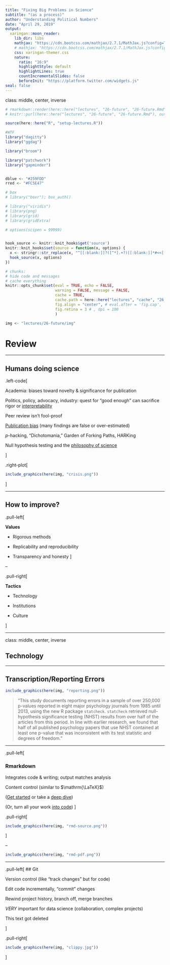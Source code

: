 ```yaml
---
title: "Fixing Big Problems in Science"
subtitle: "(as a process)"
author: "Understanding Political Numbers"
date: "April 29, 2019"
output:
  xaringan::moon_reader:
    lib_dir: libs
    mathjax: "https://cdn.bootcss.com/mathjax/2.7.1/MathJax.js?config=TeX-MML-AM_HTMLorMML"
    # mathjax: "https://cdn.bootcss.com/mathjax/2.7.1/MathJax.js?config=TeX-MML-AM_SVG"
    css: xaringan-themer.css
    nature:
      ratio: "16:9"
      highlightStyle: default
      highlightLines: true
      countIncrementalSlides: false
      beforeInit: "https://platform.twitter.com/widgets.js"
seal: false
---
```



class: middle, center, inverse


```r

# rmarkdown::render(here::here("lectures", "26-future", "26-future.Rmd"))
# knitr::purl(here::here("lectures", "26-future", "26-future.Rmd"), output = here::here("R", "lecture_elections.R"))

source(here::here("R", "setup-lectures.R"))

#WTF
library("dagitty")
library("ggdag")

library("broom")

library("patchwork")
library("gapminder")


dblue <- "#259FDD"
rred <- "#FC5E47"

# box
# library("boxr"); box_auth()

# library("viridis")
# library(png)
# library(grid)
# library(gridExtra)

# options(scipen = 99999)


hook_source <- knitr::knit_hooks$get('source')
knitr::knit_hooks$set(source = function(x, options) {
  x <- stringr::str_replace(x, "^[[:blank:]]?([^*].+?)[[:blank:]]*#<<[[:blank:]]*$", "*\\1")
  hook_source(x, options)
})

# chunks:
# hide code and messages
# cache everything
knitr::opts_chunk$set(eval = TRUE, echo = FALSE, 
                      warning = FALSE, message = FALSE,
                      cache = TRUE, 
                      cache.path = here::here("lectures", "cache", "26_"),
                      fig.align = "center", # eval.after = 'fig.cap',
                      fig.retina = 3 # , dpi = 100
                      )

img <- "lectures/26-future/img"
```

# Review

---

## Humans doing science

.left-code[

Academia: biases toward novelty & significance for publication

Politics, policy, advocacy, industry: quest for "good enough" can sacrifice rigor or [interpretability](https://twitter.com/dvIpr/status/1092780446843162625?ref_src=twsrc%5Etfw)

Peer review isn't fool-proof

[Publication bias](https://xkcd.com/882/
) (many findings are false or over-estimated)

$p$-hacking, "Dichotomania," Garden of Forking Paths, HARKing

Null hypothesis testing and the [philosophy of science](https://xkcd.com/2078/)

]

.right-plot[
```r
include_graphics(here(img, "crisis.png"))
```

]



---

## How to improve?

.pull-left[

**Values**

- Rigorous methods

- Replicability and reproducibility

- Transparency and honesty
]

--

.pull-right[

**Tactics**

- Technology

<!-- statcheck, R, rmarkdown, make, open-source/git, 
- transcription error
  - statcheck, R, Rmd
- Transparency
  - open-source and git
- Technology isn't going to solve everything 
  - https://pbs.twimg.com/media/DqXyYH1XgAAA8nt.jpg
 -->

- Institutions

<!-- OSF/pre-registration, JOSS 
- Collective action problem
  - https://twitter.com/thosjleeper/status/1120959026953687040
  - https://twitter.com/thosjleeper/status/1121110240815136768
- Organized rewards for people who want to improve
  - pre-acceptance
- Commitment mechanisms
  - pre-reg / OSF
- Career incentives
  - OS journals, tenure review
-->

- Culture
<!-- How do we get people to care? 
It's not the incentives
-->

]







---

class: middle, center, inverse

## Technology


---

## Transcription/Reporting Errors

```r
include_graphics(here(img, "reporting.png"))
```

> "This study documents reporting errors in a sample of over 250,000 p-values reported in eight major psychology journals from 1985 until 2013, using the new R package `statcheck`. `statcheck` retrieved null-hypothesis significance testing (NHST) results from over half of the articles from this period. In line with earlier research, we found that half of all published psychology papers that use NHST contained at least one p-value that was inconsistent with its test statistic and degrees of freedom."

---

.pull-left[

### Rmarkdown

Integrates code & writing; output matches analysis

Content control (similar to $\mathrm{\LaTeX}$)

([Get started](https://bookdown.org/yihui/rmarkdown/) or take a [deep dive](https://bookdown.org/yihui/rmarkdown/))

(Or, turn all your work [into code](https://kieranhealy.org/files/papers/plain-person-text.pdf))
]

.pull-right[
```r
include_graphics(here(img, "rmd-source.png"))
```
]

--

```r
include_graphics(here(img, "rmd-pdf.png"))
```


---

.pull-left[
## Git

Version control (like "track changes" but for code)

Edit code incrementally, "commit" changes

Rewind project history, branch off, merge branches

*VERY* important for data science (collaboration, complex projects)

This text got deleted

]

.pull-right[
```r
include_graphics(here(img, "clippy.jpg"))
```
]










